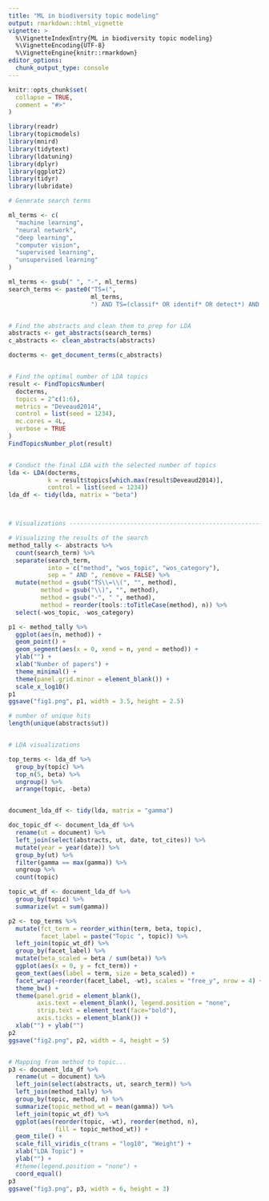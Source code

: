 ```yaml
---
title: "ML in biodiversity topic modeling"
output: rmarkdown::html_vignette
vignette: >
  %\VignetteIndexEntry{ML in biodiversity topic modeling}
  %\VignetteEncoding{UTF-8}
  %\VignetteEngine{knitr::rmarkdown}
editor_options: 
  chunk_output_type: console
---
```


```r
knitr::opts_chunk$set(
  collapse = TRUE,
  comment = "#>"
)
```

```r
library(readr)
library(topicmodels)
library(mnird)
library(tidytext)
library(ldatuning)
library(dplyr)
library(ggplot2)
library(tidyr)
library(lubridate)

# Generate search terms

ml_terms <- c(
  "machine learning", 
  "neural network", 
  "deep learning", 
  "computer vision", 
  "supervised learning", 
  "unsupervised learning"
)

ml_terms <- gsub(" ", "-", ml_terms)
search_terms <- paste0("TS=(", 
                       ml_terms,
                       ") AND TS=(classif* OR identif* OR detect*) AND WC=(Ecology OR biodiversity conservation)")


# Find the abstracts and clean them to prep for LDA
abstracts <- get_abstracts(search_terms)
c_abstracts <- clean_abstracts(abstracts)

docterms <- get_document_terms(c_abstracts)


# Find the optimal number of LDA topics
result <- FindTopicsNumber(
  docterms,
  topics = 2^c(1:6),
  metrics = "Deveaud2014",
  control = list(seed = 1234),
  mc.cores = 4L,
  verbose = TRUE
)
FindTopicsNumber_plot(result)


# Conduct the final LDA with the selected number of topics
lda <- LDA(docterms, 
           k = result$topics[which.max(result$Deveaud2014)], 
           control = list(seed = 1234))
lda_df <- tidy(lda, matrix = "beta")



# Visualizations ----------------------------------------------------------

# Visualizing the results of the search
method_tally <- abstracts %>%
  count(search_term) %>%
  separate(search_term, 
           into = c("method", "wos_topic", "wos_category"), 
           sep = " AND ", remove = FALSE) %>%
  mutate(method = gsub("TS\\=\\(", "", method), 
         method = gsub("\\)", "", method),
         method = gsub("-", " ", method),
         method = reorder(tools::toTitleCase(method), n)) %>%
  select(-wos_topic, -wos_category)

p1 <- method_tally %>%
  ggplot(aes(n, method)) +
  geom_point() +
  geom_segment(aes(x = 0, xend = n, yend = method)) +
  ylab("") +
  xlab("Number of papers") +
  theme_minimal() +
  theme(panel.grid.minor = element_blank()) +
  scale_x_log10()
p1
ggsave("fig1.png", p1, width = 3.5, height = 2.5)

# number of unique hits
length(unique(abstracts$ut))


# LDA visualizations

top_terms <- lda_df %>%
  group_by(topic) %>%
  top_n(5, beta) %>%
  ungroup() %>%
  arrange(topic, -beta)


document_lda_df <- tidy(lda, matrix = "gamma")

doc_topic_df <- document_lda_df %>%
  rename(ut = document) %>%
  left_join(select(abstracts, ut, date, tot_cites)) %>%
  mutate(year = year(date)) %>%
  group_by(ut) %>%
  filter(gamma == max(gamma)) %>%
  ungroup %>%
  count(topic)

topic_wt_df <- document_lda_df %>%
  group_by(topic) %>%
  summarize(wt = sum(gamma))

p2 <- top_terms %>%
  mutate(fct_term = reorder_within(term, beta, topic),
         facet_label = paste("Topic ", topic)) %>%
  left_join(topic_wt_df) %>%
  group_by(facet_label) %>%
  mutate(beta_scaled = beta / sum(beta)) %>%
  ggplot(aes(x = 0, y = fct_term)) +
  geom_text(aes(label = term, size = beta_scaled)) +
  facet_wrap(~reorder(facet_label, -wt), scales = "free_y", nrow = 4) +
  theme_bw() +
  theme(panel.grid = element_blank(),
        axis.text = element_blank(), legend.position = "none",
        strip.text = element_text(face="bold"),
        axis.ticks = element_blank()) +
  xlab("") + ylab("")
p2
ggsave("fig2.png", p2, width = 4, height = 5)


# Mapping from method to topic...
p3 <- document_lda_df %>%
  rename(ut = document) %>%
  left_join(select(abstracts, ut, search_term)) %>%
  left_join(method_tally) %>%
  group_by(topic, method, n) %>%
  summarize(topic_method_wt = mean(gamma)) %>%
  left_join(topic_wt_df) %>%
  ggplot(aes(reorder(topic, -wt), reorder(method, n),
             fill = topic_method_wt)) +
  geom_tile() +
  scale_fill_viridis_c(trans = "log10", "Weight") +
  xlab("LDA Topic") +
  ylab("") +
  #theme(legend.position = "none") +
  coord_equal()
p3
ggsave("fig3.png", p3, width = 6, height = 3)
```
